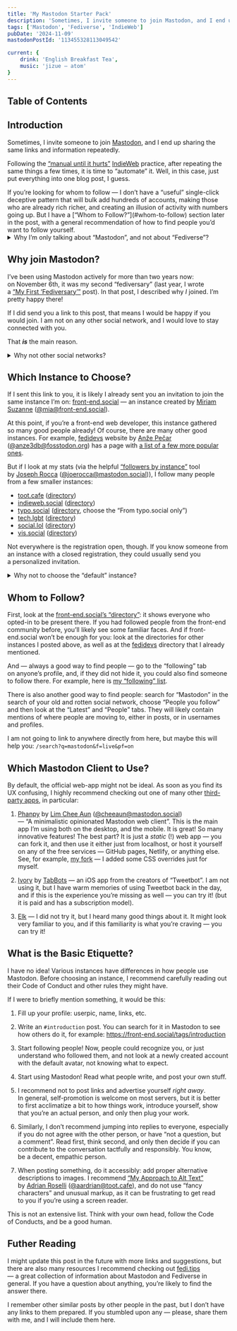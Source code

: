 ```yaml
---
title: 'My Mastodon Starter Pack'
description: 'Sometimes, I invite someone to join Mastodon, and I end up sharing the same links and information repeatedly. Following the “manual until it hurts” IndieWeb practice, after repeating the same things a few times, it is time to “automate” it. Well, in this case, just put everything into one blog post, I guess.'
tags: ['Mastodon', 'Fediverse', 'IndieWeb']
pubDate: '2024-11-09'
mastodonPostId: '113455328113049542'

current: {
	drink: 'English Breakfast Tea',
	music: 'jizue — atom'
}
---
```


## Table of Contents

## Introduction

Sometimes, I invite someone to join [Mastodon](https://joinmastodon.org/), and I end up sharing the same links and information repeatedly.

Following the [“manual until it hurts”](https://indieweb.org/manual_until_it_hurts) [IndieWeb](https://indieweb.org/) practice, after repeating the same things a few times, it is time to “automate” it. Well, in this case, just put everything into one blog post, I guess.

<aside class="warning">
If you’re looking for whom to follow — I don’t have a “useful” single-click deceptive pattern that will bulk add hundreds of accounts, making those who are already rich richer, and creating an illusion of activity with numbers going up. But I have a [“Whom to Follow?”](#whom-to-follow) section later in the post, with a general recommendation of how to find people you’d want to follow yourself.
</aside>

<aside>
	<details>
		<summary>Why I’m only talking about “Mastodon”, and not about “Fediverse”?</summary>

While I have other [Fediverse](https://en.wikipedia.org/wiki/Fediverse) accounts — on [Pixelfed](https://pixelfed.org/) ([@kizu@pixey.org](https://pixey.org/@kizu)) and [BookWyrm](https://joinbookwyrm.com/) ([@kizu@bookrastinating.com](https://bookrastinating.com/@kizu)) — the main account I’m using is on Mastodon ([@kizu@front-end.social](https://front-end.social/@kizu)).

This means that I know much more about it specifically.

	</details>
</aside>

## Why join Mastodon?

I’ve been using Mastodon actively for more than two years now: on November 6th, it was my second “fediversary” (last year, I wrote a [“My First ‘Fediversary’”](/first-fediversary/) post). In that post, I described why _I_ joined. I’m pretty happy there!

If I did send you a link to this post, that means I would be happy if you would join. I am not on any other social network, and I would love to stay connected with you.

That _**is**_ the main reason.

<aside>
	<details>
		<summary>Why not other social networks? </summary>

In short: they’re not decentralized. Even if their _protocol_ is (at least in theory), there is usually a single entity that controls everything, backed by venture capital of questionable origins. I’ve been on the Web for more than 20 years, and I’m tired of services changing owners and going away.

If a single instance goes away, you can always move to another. If something happens with Mastodon itself, the Fediverse is still there.

There is a critical mass of people who care, and while moving servers can sometimes be painful, it _is_ possible, and you can continue following everyone you did before.

	</details>
</aside>


## Which Instance to Choose?

If I sent this link to you, it is likely I already sent you an invitation to join the same instance I’m on: [front-end.social](https://front-end.social/about) — an instance created by [Miriam Suzanne](https://www.miriamsuzanne.com/) ([@mia@front-end.social](https://front-end.social/@mia)).

At this point, if you’re a front-end web developer, this instance gathered so many good people already! Of course, there are many other good instances. For example, [fedidevs](https://fedidevs.com/) website by [Anže Pečar](https://pecar.me/) ([@anze3db@fosstodon.org](https://fosstodon.org/@anze3db)) has a page with [a list of a few more popular ones](https://fedidevs.com/developers-on-mastodon/).

But if I look at my stats (via the helpful [“followers by instance”](https://josephrocca.github.io/public-mastodon-data.js/demos/followers-by-instance.html) tool by [Joseph Rocca](https://github.com/josephrocca) ([@joerocca@mastodon.social](https://mastodon.social/@joerocca))), I follow many people from a few smaller instances:

- [toot.cafe](https://toot.cafe/about) ([directory](https://toot.cafe/directory?local=true&order=active))
- [indieweb.social](https://indieweb.social/about) ([directory](https://indieweb.social/directory?local=true&order=active))
- [typo.social](https://typo.social/about) ([directory](https://typo.social/directory), choose the “From typo.social only”)
- [tech.lgbt](https://tech.lgbt/about) ([directory](https://tech.lgbt/directory?local=true&order=active))
- [social.lol](https://social.lol/about) ([directory](https://social.lol/directory?local=true&order=active))
- [vis.social](https://vis.social/about) ([directory](https://vis.social/directory?local=true&order=active))

Not everywhere is the registration open, though. If you know someone from an instance with a closed registration, they could usually send you a personalized invitation.

<aside>
	<details>
		<summary>Why not to choose the “default” instance?</summary>

If you _really_ don’t want to think, and you don’t have any friends, whose Mastodon accounts you know, you can join the [mastodon.social](https://mastodon.social/about) instance.

However, I strongly recommend you find a smaller home. You will still be able to follow people from other instances — that’s the main point of decentralization — and you’ll have a smaller and neater neighbourhood, with better moderation and people who will more likely share your interests closer to you.

I did also omit some other larger instances like [hachyderm.io](https://hachyderm.io/about) and [fosstodon.org](https://fosstodon.org/about), as, in my opinion, they are already _too big_.

	</details>
</aside>


## Whom to Follow?

First, look at the [front-end.social’s “directory”](https://front-end.social/directory?order=active&local=true): it shows everyone who opted-in to be present there. If you had followed people from the front-end community before, you’ll likely see some familiar faces. And if front-end.social won’t be enough for you: look at the directories for other instances I posted above, as well as at the [fedidevs](https://fedidevs.com/) directory that I already mentioned.

And — always a good way to find people — go to the “following” tab on anyone’s profile, and, if they did not hide it, you could also find someone to follow there. For example, here is [my “following” list](https://front-end.social/@kizu/following).

<aside>
There is also another good way to find people: search for “Mastodon” in the search of your old and rotten social network, choose “People you follow” and then look at the “Latest” and “People” tabs. They will likely contain mentions of where people are moving to, either in posts, or in usernames and profiles.

I am not going to link to anywhere directly from here, but maybe this will help you: `/search?q=mastodon&f=live&pf=on`
</aside>


## Which Mastodon Client to Use?

By default, the official web-app might not be ideal. As soon as you find its UX confusing, I highly recommend checking out one of many other [third-party apps](https://joinmastodon.org/apps#:~:text=Browse-,third%2Dparty%20apps,-All), in particular:

1. [Phanpy](https://phanpy.social/) by [Lim Chee Aun](https://cheeaun.com/) ([@cheeaun@mastodon.social](https://mastodon.social/@cheeaun)) — “A minimalistic opinionated Mastodon web client”. This is the main app I’m using both on the desktop, and the mobile. It is great! So many innovative features! The best part? It is just a _static_ (!) web app — you can fork it, and then use it either just from localhost, or host it yourself on any of the free services — GitHub pages, Netlify, or anything else. See, for example, [my fork](https://phanpy.kizu.dev/) — I added some CSS overrides just for myself.

2. [Ivory](https://tapbots.com/ivory/) by [TabBots](https://tapbots.com/) — an iOS app from the creators of “Tweetbot”. I am not using it, but I have warm memories of using Tweetbot back in the day, and if this is the experience you’re missing as well — you can try it! (but it is paid and has a subscription model).

3. [Elk](https://elk.zone/) — I did not try it, but I heard many good things about it. It might look very familiar to you, and if this familiarity is what you’re craving — you can try it!


## What is the Basic Etiquette?

I have no idea! Various instances have differences in how people use Mastodon. Before choosing an instance, I recommend carefully reading out their Code of Conduct and other rules they might have.

If I were to briefly mention something, it would be this:

1. Fill up your profile: userpic, name, links, etc.

2. Write an `#introduction` post. You can search for it in Mastodon to see how others do it, for example: https://front-end.social/tags/introduction

3. Start following people! Now, people could recognize you, or just understand who followed them, and not look at a newly created account with the default avatar, not knowing what to expect.

4. Start using Mastodon! Read what people write, and post your own stuff.

5. I recommend not to post links and advertise yourself _right away_. In general, self-promotion is welcome on most servers, but it is better to first acclimatize a bit to how things work, introduce yourself, show that you’re an actual person, and only then plug your work.

6. Similarly, I don’t recommend jumping into replies to everyone, especially if you do not agree with the other person, or have “not a question, but a comment”. Read first, think second, and only then decide if you can contribute to the conversation tactfully and responsibly. You know, be a decent, empathic person.

7. When posting something, do it accessibly: add proper alternative descriptions to images. I recommend [“My Approach to Alt Text”](https://adrianroselli.com/2024/05/my-approach-to-alt-text.html) by [Adrian Roselli](https://adrianroselli.com/) ([@aardrian@toot.cafe](https://toot.cafe/@aardrian)), and do not use “fancy characters” and unusual markup, as it can be frustrating to get read to you if you’re using a screen reader.

This is not an extensive list. Think with your own head, follow the Code of Conducts, and be a good human.


## Futher Reading

I might update this post in the future with more links and suggestions, but there are also many resources I recommend checking out [fedi.tips](https://fedi.tips/) — a great collection of information about Mastodon and Fediverse in general. If you have a question about anything, you’re likely to find the answer there.

I remember other similar posts by other people in the past, but I don’t have any links to them prepared. If you stumbled upon any — please, share them with me, and I will include them here.
